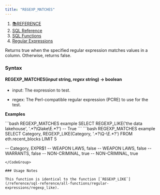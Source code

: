 ```yaml
---
title: "REGEXP_MATCHES"
---
```


1. [📚REFERENCE](/reference)
2. [SQL Reference](/reference/sql-reference)
3. [SQL Functions](/reference/sql-reference/all-functions)
4. [Regular Expressions](/reference/sql-reference/all-functions/regular-expressions)

Returns true when the specified regular expression matches values in a column. Otherwise, returns false.

### Syntax

#### REGEXP\_MATCHES(*input* string, *regex* string) → boolean

* input: The expression to test.

* regex: The Perl-compatible regular expression (PCRE) to use for the test.

**Examples**

<CodeGroup>
  ```bash REGEXP_MATCHES example
  SELECT REGEXP_LIKE('the data lakehouse', '.*?\Qlake\E.*?')
  -- True
  ```
</CodeGroup>

<CodeGroup>
  ```bash REGEXP_MATCHES example
  SELECT Category, REGEXP_LIKE(Category, '.*?\Q-\E.*?') 
  FROM eth.recent_blocks 
  LIMIT 5

  -- Category, EXPR$1
  -- WEAPON LAWS, false
  -- WEAPON LAWS, false
  -- WARRANTS, false
  -- NON-CRIMINAL, true
  -- NON-CRIMINAL, true
  ```
</CodeGroup>

### Usage Notes

This function is identical to the function [`REGEXP_LIKE`](/reference/sql-reference/all-functions/regular-expressions/regexp_like).

